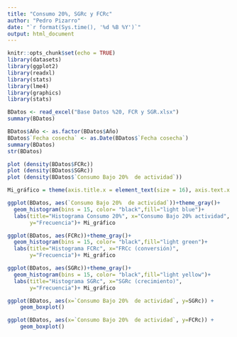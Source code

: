 ```yaml
---
title: "Consumo 20%, SGRc y FCRc"
author: "Pedro Pizarro"
date: "`r format(Sys.time(), '%d %B %Y')`"
output: html_document
---
```

```r
knitr::opts_chunk$set(echo = TRUE)
library(datasets)
library(ggplot2)
library(readxl)
library(stats)
library(lme4)
library(graphics)
library(stats)
```

```r
BDatos <- read_excel("Base Datos %20, FCR y SGR.xlsx")
summary(BDatos)
```
```r
BDatos$Año <- as.factor(BDatos$Año)
BDatos$`Fecha cosecha` <- as.Date(BDatos$`Fecha cosecha`)
summary(BDatos)
str(BDatos)
```

```r
plot (density(BDatos$FCRc))
plot (density(BDatos$SGRc))
plot (density(BDatos$`Consumo Bajo 20%  de actividad`))
```

```r
Mi_gráfico = theme(axis.title.x = element_text(size = 16), axis.text.x = element_text(size = 12), axis.title.y = element_text(size = 16), axis.text.y = element_text(size = 12))
```

```r
ggplot(BDatos, aes(`Consumo Bajo 20%  de actividad`))+theme_gray()+
  geom_histogram(bins = 15, color= "black",fill="light blue")+
  labs(title="Histograma Consumo 20%", x="Consumo Bajo 20% actividad", 
       y="Frecuencia")+ Mi_gráfico
```



```r
ggplot(BDatos, aes(FCRc))+theme_gray()+
  geom_histogram(bins = 15, color= "black",fill="light green")+
  labs(title="Histograma FCRc", x="FRCc (conversión)", 
       y="Frecuencia")+ Mi_gráfico
```

```r
ggplot(BDatos, aes(SGRc))+theme_gray()+
  geom_histogram(bins = 15, color= "black",fill="light yellow")+
  labs(title="Histograma SGRc", x="SGRc (crecimiento)", 
       y="Frecuencia")+ Mi_gráfico
```

```r
ggplot(BDatos, aes(x=`Consumo Bajo 20%  de actividad`, y=SGRc)) +
    geom_boxplot()
```

```r
ggplot(BDatos, aes(x=`Consumo Bajo 20%  de actividad`, y=FCRc)) +
    geom_boxplot()
```

